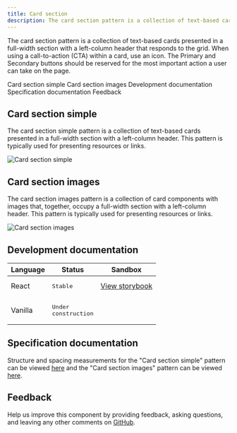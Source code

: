 ```yaml
---
title: Card section
description: The card section pattern is a collection of text-based cards presented in a full-width section with a left-column header that responds to the grid. When using a call-to-action (CTA) within a card, use an icon. The Primary and Secondary buttons should be reserved for the most important action a user can take on the page.
---
```


<PageDescription>

The card section pattern is a collection of text-based cards presented in a full-width section with a left-column header that responds to the grid. When using a call-to-action (CTA) within a card, use an icon. The Primary and Secondary buttons should be reserved for the most important action a user can take on the page.

</PageDescription>

<AnchorLinks>

<AnchorLink>Card section simple</AnchorLink>
<AnchorLink>Card section images</AnchorLink>
<AnchorLink>Development documentation</AnchorLink>
<AnchorLink>Specification documentation</AnchorLink>
<AnchorLink>Feedback</AnchorLink>

</AnchorLinks>

## Card section simple
The card section simple pattern is a collection of text-based cards presented in a full-width section with a left-column header. This pattern is typically used for presenting resources or links.

![Card section simple](../../images/pattern/card-section-simple.jpg)

## Card section images
The card section images pattern is a collection of card components with images that, together, occupy a full-width section with a left-column header. This pattern is typically used for presenting resources or links.

![Card section images](../../images/pattern/card-section-images.jpg)


## Development documentation

| Language      | Status        | Sandbox                                                                              |
| ------------- | -----------   | ------------------------------------------------------------------------             |
| React         | <div><span class="bx--tag bx--tag--green"><pre>Stable</pre></span></div>        | [View storybook](https://ibmdotcom-react.mybluemix.net/?path=/story/patterns-sections-cardsectionsimple--default)     |
| Vanilla       | <div><span class="bx--tag bx--tag--cool-gray"><pre>Under construction</pre></span></div>  |

## Specification documentation

Structure and spacing measurements for the "Card section simple" pattern can be viewed [here](https://ibm.box.com/s/6prfrgt7dftdg47ejy3q3m4x7h47kbmo) and the "Card section images" pattern can be viewed [here](https://ibm.box.com/s/u4acyo9oeqya8xidimxtidh8k8y08fza).

## Feedback

Help us improve this component by providing feedback, asking questions, and leaving any other comments on [GitHub](https://github.com/carbon-design-system/ibm-dotcom-library).
